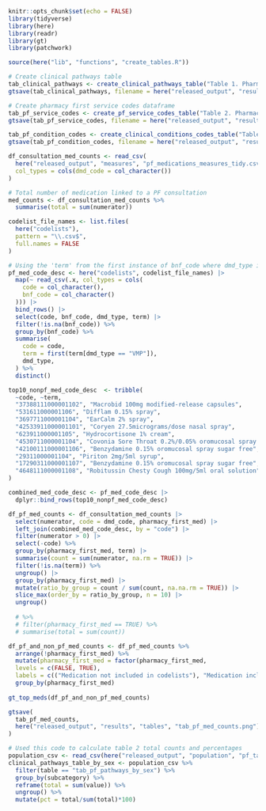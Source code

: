 ```r
knitr::opts_chunk$set(echo = FALSE)
library(tidyverse)
library(here)
library(readr)
library(gt)
library(patchwork)
```

```r
source(here("lib", "functions", "create_tables.R"))
```

```r
# Create clinical pathways table
tab_clinical_pathways <- create_clinical_pathways_table("Table 1. Pharmacy First population criteria")
gtsave(tab_clinical_pathways, filename = here("released_output", "results", "tables", "tab_pf_condition_criteria.png"))
```

```r
# Create pharmacy first service codes dataframe
tab_pf_service_codes <- create_pf_service_codes_table("Table 2. Pharmacy First consultation codes")
gtsave(tab_pf_service_codes, filename = here("released_output", "results", "tables", "tab_pf_service_codelist.png"))
```

```r
tab_pf_condition_codes <- create_clinical_conditions_codes_table("Table 3. Pharmacy First condition codes")
gtsave(tab_pf_condition_codes, filename = here("released_output", "results", "tables", "tab_pf_condition_codes.png"))
```

```r

df_consultation_med_counts <- read_csv(
  here("released_output", "measures", "pf_medications_measures_tidy.csv"),
  col_types = cols(dmd_code = col_character())
)

# Total number of medication linked to a PF consultation
med_counts <- df_consultation_med_counts %>% 
  summarise(total = sum(numerator))

codelist_file_names <- list.files(
  here("codelists"),
  pattern = "\\.csv$",
  full.names = FALSE
)

# Using the 'term' from the first instance of bnf_code where dmd_type is VMP
pf_med_code_desc <- here("codelists", codelist_file_names) |>
  map(~ read_csv(.x, col_types = cols(
    code = col_character(),
    bnf_code = col_character()
  ))) |>
  bind_rows() |>
  select(code, bnf_code, dmd_type, term) |>
  filter(!is.na(bnf_code)) %>% 
  group_by(bnf_code) %>%
  summarise(
    code = code,
    term = first(term[dmd_type == "VMP"]),
    dmd_type,
  ) %>%
  distinct()

top10_nonpf_med_code_desc  <- tribble(
  ~code, ~term,
  "37388111000001102", "Macrobid 100mg modified-release capsules",
  "531611000001106", "Difflam 0.15% spray",
  "3697711000001104", "EarCalm 2% spray",
  "42533911000001101", "Coryen 27.5micrograms/dose nasal spray",
  "623911000001105", "Hydrocortisone 1% cream",
  "4530711000001104", "Covonia Sore Throat 0.2%/0.05% oromucosal spray menthol",
  "42100111000001106", "Benzydamine 0.15% oromucosal spray sugar free",
  "29311000001104", "Piriton 2mg/5ml syrup",
  "17290311000001107", "Benzydamine 0.15% oromucosal spray sugar free",
  "4648111000001108", "Robitussin Chesty Cough 100mg/5ml oral solution"
)

combined_med_code_desc <- pf_med_code_desc |>
  dplyr::bind_rows(top10_nonpf_med_code_desc)

df_pf_med_counts <- df_consultation_med_counts |>
  select(numerator, code = dmd_code, pharmacy_first_med) |>
  left_join(combined_med_code_desc, by = "code") |>
  filter(numerator > 0) |>
  select(-code) %>%
  group_by(pharmacy_first_med, term) |>
  summarise(count = sum(numerator, na.rm = TRUE)) |>
  filter(!is.na(term)) %>%
  ungroup() |>
  group_by(pharmacy_first_med) |>
  mutate(ratio_by_group = count / sum(count, na.na.rm = TRUE)) |>
  slice_max(order_by = ratio_by_group, n = 10) |>
  ungroup() 
  
  # %>% 
  # filter(pharmacy_first_med == TRUE) %>%
  # summarise(total = sum(count))

df_pf_and_non_pf_med_counts <- df_pf_med_counts %>%
  arrange(!pharmacy_first_med) %>%
  mutate(pharmacy_first_med = factor(pharmacy_first_med,
  levels = c(FALSE, TRUE),
  labels = c(("Medication not included in codelists"), "Medication included in codelists"))) %>%
  group_by(pharmacy_first_med)
  
gt_top_meds(df_pf_and_non_pf_med_counts)

gtsave(
  tab_pf_med_counts,
  here("released_output", "results", "tables", "tab_pf_med_counts.png"),
)
```
```r
# Used this code to calculate table 2 total counts and percentages
population_csv <- read_csv(here("released_output", "population", "pf_tables.csv"))
clinical_pathways_table_by_sex <- population_csv %>%
  filter(table == "tab_pf_pathways_by_sex") %>%
  group_by(subcategory) %>% 
  reframe(total = sum(value)) %>% 
  ungroup() %>% 
  mutate(pct = total/sum(total)*100)
```
